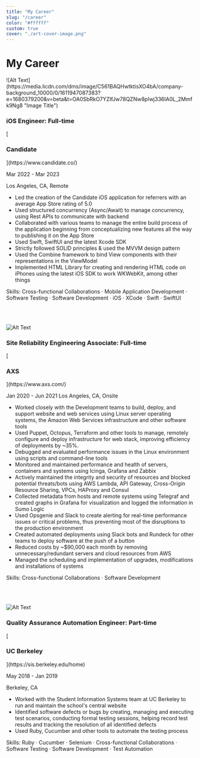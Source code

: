 ```yaml
---
title: "My Career"
slug: "/career"
color: "#ffffff"
custom: true
cover: "./art-cover-image.png"
---
```


<div style={{ margin: `0 auto`, maxWidth: `70ch`, padding: `2rem` }}>

<h1 data-testid="page-title"> My Career </h1>
![Alt Text](https://media.licdn.com/dms/image/C561BAQHwtktisXO4bA/company-background_10000/0/1611947087383?e=1680379200&v=beta&t=OA0SbRkO7YZIfJw78QZNw8pIwj336IA0L_2Mmfk9Ng8 "Image Title")
<h3 data-testid="page-title">iOS Engineer: Full-time  </h3>
[<h3 data-testid="page-title"> Candidate  </h3>](https://www.candidate.co/)

Mar 2022 - Mar 2023 

Los Angeles, CA, Remote

- Led the creation of the Candidate iOS application for referrers with an average App Store rating of 5.0
- Used structured concurrency (Async/Await) to manage concurrency, using Rest APIs to communicate with backend
- Collaborated with various teams to manage the entire build process of the application beginning from conceptualizing new features all the way to publishing it on the App Store 
- Used Swift, SwiftUI and the latest Xcode SDK 
- Strictly followed SOLID principles & used the MVVM design pattern
- Used the Combine framework to bind View components with their representations in the ViewModel
- Implemented HTML Library for creating and rendering HTML code on iPhones using the latest iOS SDK to work WKWebKit, among other things

Skills: Cross-functional Collaborations · Mobile Application Development · Software Testing · Software Development · iOS · XCode · Swift · SwiftUI
 

<br></br>

![Alt Text](https://media.licdn.com/dms/image/C561BAQG1aB3ldXw14w/company-background_10000/0/1610488736013?e=1680379200&v=beta&t=h1zWBwTrjfi47W7qMJwn9i83C_nYzodg66TaMvAjEjQ "Image Title")
 <h3 data-testid="page-title"> Site Reliability Engineering Associate: Full-time  </h3>
[<h3 data-testid="page-title"> AXS  </h3>](https://www.axs.com/)

Jan 2020 - Jun 2021 
Los Angeles, CA, Onsite



- Worked closely with the Development teams to build, deploy, and support website and web services using Linux server operating systems, the Amazon Web Services infrastructure and other software tools
- Used Puppet, Octopus, Terraform and other tools to manage, remotely configure and deploy infrastructure for web stack, improving efficiency of deployments by ~35%.
- Debugged and evaluated performance issues in the Linux environment using scripts and command-line tools
- Monitored and maintained performance and health of servers, containers and systems using Icinga, Grafana and Zabbix
- Actively maintained the integrity and security of resources and blocked potential threats/bots using AWS Lambda, API Gateway, Cross-Origin Resource Sharing, VPCs, HAProxy and Consul
- Collected metadata from hosts and remote systems using Telegraf and created graphs in Grafana for visualization and logged the information in Sumo Logic
- Used Opsgenie and Slack to create alerting for real-time performance issues or critical problems, thus preventing most of the disruptions to the production environment
- Created automated deployments using Slack bots and Rundeck for other teams to deploy software at the push of a button
- Reduced costs by ~$90,000 each month by removing unnecessary/redundant servers and cloud resources from AWS
- Managed the scheduling and implementation of upgrades, modifications and installations of systems

Skills: Cross-functional Collaborations · Software Development

<br></br>

![Alt Text](https://media.licdn.com/dms/image/C4E1BAQGWuM0muccqMQ/company-background_10000/0/1583034202288?e=1680390000&v=beta&t=-T6BuAfYnHXgt4Cpu4pLOijqUHMhKxE36Wwzugk_4Sk "Image Title")
<h3 data-testid="page-title"> Quality Assurance Automation Engineer: Part-time  </h3>
[<h3 data-testid="page-title"> UC Berkeley  </h3>](https://sis.berkeley.edu/home)

May 2018 - Jan 2019

Berkeley, CA

- Worked with the Student Information Systems team at UC Berkeley to run and maintain the school's central website
- Identified software defects or bugs by creating, managing and executing test scenarios, conducting formal testing sessions, helping record test results and tracking the resolution of all identified defects
- Used Ruby, Cucumber and other tools to automate the testing process

Skills:  Ruby · Cucumber · Selenium · Cross-functional Collaborations · Software Testing · Software Development · Test Automation

</div>
